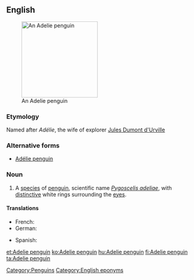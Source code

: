 ==English==
{{wikipedia}}
[[Image:Adelie Penguin.jpg|200px|thumb|right|An Adelie penguin]]
===Etymology===
Named after ''Adélie'', the wife of explorer [[w:Jules Dumont d'Urville|Jules Dumont d'Urville]]

===Alternative forms===
*[[Adélie penguin]]

===Noun===
{{en-noun|sg=[[Adelie]] [[penguin]]}}

# A [[species]] of [[penguin]], scientific name ''[[Pygoscelis adeliae]]'', with [[distinctive]] white rings surrounding the [[eye]]s.

====Translations====
{{trans-top|Pygoscelis adeliae}}
* French: {{t+|fr|manchot Adélie|m}}
* German: {{t+|de|Adeliepinguin|m}}
{{trans-mid}}
* Spanish: {{t|es|pingüino adelia|m}}
{{trans-bottom}}

[[Category:Penguins]]
[[Category:English eponyms]]

[[et:Adelie penguin]]
[[ko:Adelie penguin]]
[[hu:Adelie penguin]]
[[fi:Adelie penguin]]
[[ta:Adelie penguin]]